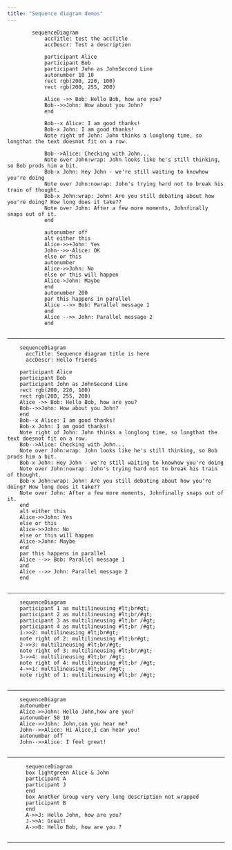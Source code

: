 ```yaml
---
title: "Sequence diagram demos"
---
```


```mermaid

		sequenceDiagram
			accTitle: test the accTitle
			accDescr: Test a description

			participant Alice
			participant Bob
			participant John as JohnSecond Line
			autonumber 10 10
			rect rgb(200, 220, 100)
			rect rgb(200, 255, 200)

			Alice ->> Bob: Hello Bob, how are you?
			Bob-->>John: How about you John?
			end

			Bob--x Alice: I am good thanks!
			Bob-x John: I am good thanks!
			Note right of John: John thinks a longlong time, so longthat the text doesnot fit on a row.

			Bob-->Alice: Checking with John...
			Note over John:wrap: John looks like he's still thinking, so Bob prods him a bit.
			Bob-x John: Hey John - we're still waiting to knowhow you're doing
			Note over John:nowrap: John's trying hard not to break his train of thought.
			Bob-x John:wrap: John! Are you still debating about how you're doing? How long does it take??
			Note over John: After a few more moments, Johnfinally snaps out of it.
			end

			autonumber off
			alt either this
			Alice->>+John: Yes
			John-->>-Alice: OK
			else or this
			autonumber
			Alice->>John: No
			else or this will happen
			Alice->John: Maybe
			end
			autonumber 200
			par this happens in parallel
			Alice -->> Bob: Parallel message 1
			and
			Alice -->> John: Parallel message 2
			end
	
```

---

```mermaid

    sequenceDiagram
      accTitle: Sequence diagram title is here
      accDescr: Hello friends

    participant Alice
    participant Bob
    participant John as JohnSecond Line
    rect rgb(200, 220, 100)
    rect rgb(200, 255, 200)
    Alice ->> Bob: Hello Bob, how are you?
    Bob-->>John: How about you John?
    end
    Bob--x Alice: I am good thanks!
    Bob-x John: I am good thanks!
    Note right of John: John thinks a longlong time, so longthat the text doesnot fit on a row.
    Bob-->Alice: Checking with John...
    Note over John:wrap: John looks like he's still thinking, so Bob prods him a bit.
    Bob-x John: Hey John - we're still waiting to knowhow you're doing
    Note over John:nowrap: John's trying hard not to break his train of thought.
    Bob-x John:wrap: John! Are you still debating about how you're doing? How long does it take??
    Note over John: After a few more moments, Johnfinally snaps out of it.
    end
    alt either this
    Alice->>John: Yes
    else or this
    Alice->>John: No
    else or this will happen
    Alice->John: Maybe
    end
    par this happens in parallel
    Alice -->> Bob: Parallel message 1
    and
    Alice -->> John: Parallel message 2
    end
    
```

---

```mermaid

    sequenceDiagram
    participant 1 as multilineusing #lt;br#gt;
    participant 2 as multilineusing #lt;br/#gt;
    participant 3 as multilineusing #lt;br /#gt;
    participant 4 as multilineusing #lt;br /#gt;
    1->>2: multilineusing #lt;br#gt;
    note right of 2: multilineusing #lt;br#gt;
    2->>3: multilineusing #lt;br/#gt;
    note right of 3: multilineusing #lt;br/#gt;
    3->>4: multilineusing #lt;br /#gt;
    note right of 4: multilineusing #lt;br /#gt;
    4->>1: multilineusing #lt;br /#gt;
    note right of 1: multilineusing #lt;br /#gt;
    
```

---

```mermaid

    sequenceDiagram
    autonumber
    Alice->>John: Hello John,how are you?
    autonumber 50 10
    Alice->>John: John,can you hear me?
    John-->>Alice: Hi Alice,I can hear you!
    autonumber off
    John-->>Alice: I feel great!
    
```

---

```mermaid

      sequenceDiagram
      box lightgreen Alice & John
      participant A
      participant J
      end
      box Another Group very very long description not wrapped
      participant B
      end
      A->>J: Hello John, how are you?
      J->>A: Great!
      A->>B: Hello Bob, how are you ?
      
```

---


